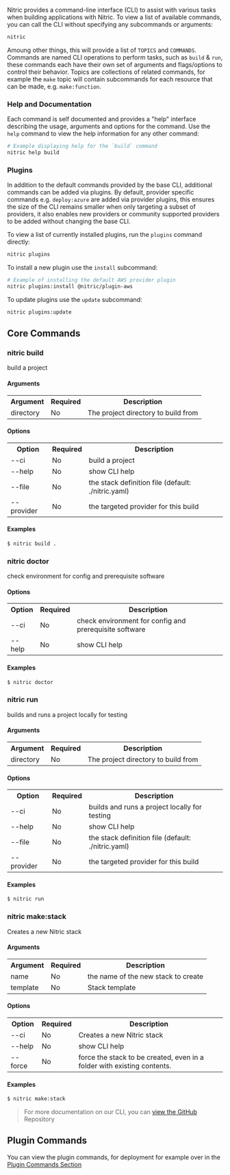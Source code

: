 Nitric provides a command-line interface (CLI) to assist with various tasks when building applications with Nitric. To view a list of available commands, you can call the CLI without specifying any subcommands or arguments:

```bash
nitric
```

Amoung other things, this will provide a list of `TOPICS` and `COMMANDS`. Commands are named CLI operations to perform tasks, such as `build` & `run`, these commands each have their own set of arguments and flags/options to control their behavior. Topics are collections of related commands, for example the `make` topic will contain subcommands for each resource that can be made, e.g. `make:function`.

### Help and Documentation

Each command is self documented and provides a "help" interface describing the usage, arguments and options for the command. Use the `help` command to view the help information for any other command:

```bash
# Example displaying help for the `build` command
nitric help build
```

### Plugins

In addition to the default commands provided by the base CLI, additional commands can be added via plugins. By default, provider specific commands e.g. `deploy:azure` are added via provider plugins, this ensures the size of the CLI remains smaller when only targeting a subset of providers, it also enables new providers or community supported providers to be added without changing the base CLI.

To view a list of currently installed plugins, run the `plugins` command directly:

```bash
nitric plugins
```

To install a new plugin use the `install` subcommand:

```bash
# Example of installing the default AWS provider plugin
nitric plugins:install @nitric/plugin-aws
```

To update plugins use the `update` subcommand:

```bash
nitric plugins:update
```

## Core Commands

### nitric build

build a project

#### Arguments

<table>
  <th>
    <strong>Argument</strong>
  </th>
  <th>
    <strong>Required</strong>
  </th>
  <th>
    <strong>Description</strong>
  </th>
  <tr>
    <td>directory</td>
    <td>No</td>
    <td>The project directory to build from</td>
  </tr>
</table>

#### Options

<table>
  <th>
    <strong>Option</strong>
  </th>
  <th>
    <strong>Required</strong>
  </th>
  <th>
    <strong>Description</strong>
  </th>
  <tr>
    <td>--ci</td>
    <td>No</td>
    <td>build a project</td>
  </tr>
  <tr>
    <td>--help</td>
    <td>No</td>
    <td>show CLI help</td>
  </tr>
  <tr>
    <td>--file</td>
    <td>No</td>
    <td>the stack definition file (default: .&#x2F;nitric.yaml)</td>
  </tr>
  <tr>
    <td>--provider</td>
    <td>No</td>
    <td>the targeted provider for this build</td>
  </tr>
</table>

#### Examples

```bash
$ nitric build .
```

### nitric doctor

check environment for config and prerequisite software

#### Options

<table>
  <th>
    <strong>Option</strong>
  </th>
  <th>
    <strong>Required</strong>
  </th>
  <th>
    <strong>Description</strong>
  </th>
  <tr>
    <td>--ci</td>
    <td>No</td>
    <td>check environment for config and prerequisite software</td>
  </tr>
  <tr>
    <td>--help</td>
    <td>No</td>
    <td>show CLI help</td>
  </tr>
</table>

#### Examples

```bash
$ nitric doctor
```

### nitric run

builds and runs a project locally for testing

#### Arguments

<table>
  <th>
    <strong>Argument</strong>
  </th>
  <th>
    <strong>Required</strong>
  </th>
  <th>
    <strong>Description</strong>
  </th>
  <tr>
    <td>directory</td>
    <td>No</td>
    <td>The project directory to build from</td>
  </tr>
</table>

#### Options

<table>
  <th>
    <strong>Option</strong>
  </th>
  <th>
    <strong>Required</strong>
  </th>
  <th>
    <strong>Description</strong>
  </th>
  <tr>
    <td>--ci</td>
    <td>No</td>
    <td>builds and runs a project locally for testing</td>
  </tr>
  <tr>
    <td>--help</td>
    <td>No</td>
    <td>show CLI help</td>
  </tr>
  <tr>
    <td>--file</td>
    <td>No</td>
    <td>the stack definition file (default: .&#x2F;nitric.yaml)</td>
  </tr>
  <tr>
    <td>--provider</td>
    <td>No</td>
    <td>the targeted provider for this build</td>
  </tr>
</table>

#### Examples

```bash
$ nitric run
```

### nitric make:stack

Creates a new Nitric stack

#### Arguments

<table>
  <th>
    <strong>Argument</strong>
  </th>
  <th>
    <strong>Required</strong>
  </th>
  <th>
    <strong>Description</strong>
  </th>
  <tr>
    <td>name</td>
    <td>No</td>
    <td>the name of the new stack to create</td>
  </tr>
  <tr>
    <td>template</td>
    <td>No</td>
    <td>Stack template</td>
  </tr>
</table>

#### Options

<table>
  <th>
    <strong>Option</strong>
  </th>
  <th>
    <strong>Required</strong>
  </th>
  <th>
    <strong>Description</strong>
  </th>
  <tr>
    <td>--ci</td>
    <td>No</td>
    <td>Creates a new Nitric stack</td>
  </tr>
  <tr>
    <td>--help</td>
    <td>No</td>
    <td>show CLI help</td>
  </tr>
  <tr>
    <td>--force</td>
    <td>No</td>
    <td>
      force the stack to be created, even in a folder with existing contents.
    </td>
  </tr>
</table>

#### Examples

```bash
$ nitric make:stack
```

> For more documentation on our CLI, you can <a target="_target" href="https://github.com/nitrictech/cli">view the GitHub</a> Repository

## Plugin Commands

You can view the plugin commands, for deployment for example over in the [Plugin Commands Section](/docs/reference/cli/plugin-commands)
